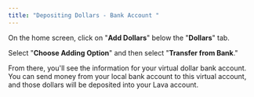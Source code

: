 ```yaml
---
title: "Depositing Dollars - Bank Account "
---
```


On the home screen, click on "**Add Dollars**" below the "**Dollars**" tab.

Select "**Choose Adding Option**" and then select "**Transfer from Bank**."

From there, you'll see the information for your virtual dollar bank account. You can send money from your local bank account to this virtual account, and those dollars will be deposited into your Lava account.